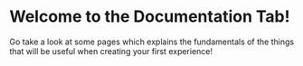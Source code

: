# Welcome to the Documentation Tab!

Go take a look at some pages which explains the fundamentals of the things that will be useful when creating your first experience!